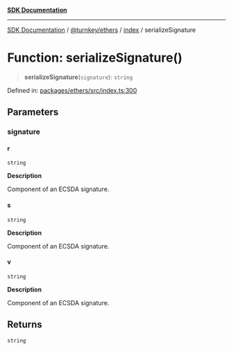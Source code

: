 [**SDK Documentation**](../../../../README.mdx)

***

[SDK Documentation](../../../../packages.mdx) / [@turnkey/ethers](../../README.mdx) / [index](../README.mdx) / serializeSignature

# Function: serializeSignature()

> **serializeSignature**(`signature`): `string`

Defined in: [packages/ethers/src/index.ts:300](https://github.com/tkhq/sdk/blob/fd49bfe86475c8603b3eb385aa101efa36fa32fc/packages/ethers/src/index.ts#L300)

## Parameters

### signature

#### r

`string`

**Description**

Component of an ECSDA signature.

#### s

`string`

**Description**

Component of an ECSDA signature.

#### v

`string`

**Description**

Component of an ECSDA signature.

## Returns

`string`
